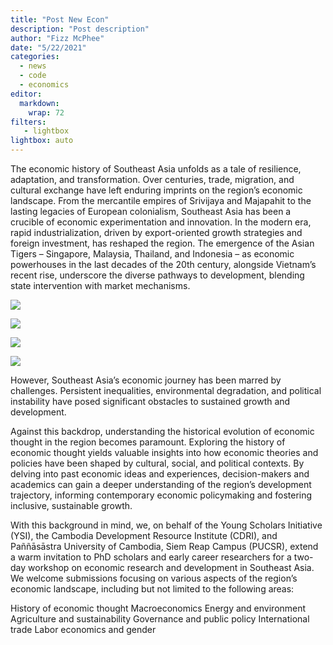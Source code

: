 ```yaml
---
title: "Post New Econ"
description: "Post description"
author: "Fizz McPhee"
date: "5/22/2021"
categories:
  - news
  - code
  - economics
editor: 
  markdown: 
    wrap: 72
filters:
   - lightbox
lightbox: auto
---
```


The economic history of Southeast Asia unfolds as a tale of resilience,
adaptation, and transformation. Over centuries, trade, migration, and
cultural exchange have left enduring imprints on the region's economic
landscape. From the mercantile empires of Srivijaya and Majapahit to the
lasting legacies of European colonialism, Southeast Asia has been a
crucible of economic experimentation and innovation. In the modern era,
rapid industrialization, driven by export-oriented growth strategies and
foreign investment, has reshaped the region. The emergence of the Asian
Tigers -- Singapore, Malaysia, Thailand, and Indonesia -- as economic
powerhouses in the last decades of the 20th century, alongside Vietnam's
recent rise, underscore the diverse pathways to development, blending
state intervention with market mechanisms.

![](images/e11.jpg)

![](images/IMG_0541.JPG)

![](images/e12.jpg)

![](images/e7.jpg)

However, Southeast Asia's economic journey has been marred by
challenges. Persistent inequalities, environmental degradation, and
political instability have posed significant obstacles to sustained
growth and development.

Against this backdrop, understanding the historical evolution of
economic thought in the region becomes paramount. Exploring the history
of economic thought yields valuable insights into how economic theories
and policies have been shaped by cultural, social, and political
contexts. By delving into past economic ideas and experiences,
decision-makers and academics can gain a deeper understanding of the
region's development trajectory, informing contemporary economic
policymaking and fostering inclusive, sustainable growth.

With this background in mind, we, on behalf of the Young Scholars
Initiative (YSI), the Cambodia Development Resource Institute (CDRI),
and Paññāsāstra University of Cambodia, Siem Reap Campus (PUCSR), extend
a warm invitation to PhD scholars and early career researchers for a
two-day workshop on economic research and development in Southeast Asia.
We welcome submissions focusing on various aspects of the region's
economic landscape, including but not limited to the following areas:

History of economic thought Macroeconomics Energy and environment
Agriculture and sustainability Governance and public policy
International trade Labor economics and gender
